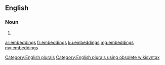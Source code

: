 ==English==

===Noun===
{{head|en}}

# {{plural of|embedding}}

[[Category:English plurals]][[Category:English plurals using obsolete wikisyntax]]

[[ar:embeddings]]
[[fr:embeddings]]
[[ku:embeddings]]
[[mg:embeddings]]
[[my:embeddings]]
